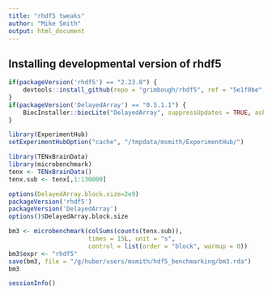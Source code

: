 ```yaml
---
title: "rhdf5 tweaks"
author: "Mike Smith"
output: html_document
---
```


## Installing developmental version of **rhdf5**
 
```r

if(packageVersion('rhdf5') == "2.23.0") {
    devtools::install_github(repo = "grimbough/rhdf5", ref = "5e1f0be", quiet = TRUE, force = TRUE)
}
if(packageVersion('DelayedArray') == "0.5.1.1") {
    BiocInstaller::biocLite("DelayedArray", suppressUpdates = TRUE, ask = FALSE)
}

library(ExperimentHub)
setExperimentHubOption("cache", "/tmpdata/msmith/ExperimentHub/")
```

```r
library(TENxBrainData)
library(microbenchmark)
tenx <- TENxBrainData()
tenx.sub <- tenx[,1:130000]
```

```r
options(DelayedArray.block.size=2e9)
packageVersion('rhdf5')
packageVersion('DelayedArray')
options()$DelayedArray.block.size

bm3 <- microbenchmark(colSums(counts(tenx.sub)), 
                      times = 15L, unit = "s",
                      control = list(order = "block", warmup = 0))
bm3$expr <- "rhdf5"
save(bm3, file = "/g/huber/users/msmith/hdf5_benchmarking/bm3.rda")
bm3
```

```r
sessionInfo()
```